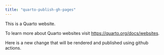 ```yaml
---
title: "quarto-publish-gh-pages"
---
```


This is a Quarto website.

To learn more about Quarto websites visit <https://quarto.org/docs/websites>.

Here is a new change that will be rendered and published using github actions.
